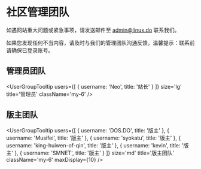 <br></br>


# 社区管理团队

如遇网站重大问题或紧急事项，请发送邮件至 admin@linux.do 联系我们。

如果您发现任何不当内容，请及时与我们的管理团队沟通反馈。温馨提示：联系前请确保已登录账号。

## 管理员团队

<UserGroupTooltip 
  users={[
    { username: 'Neo', title: '站长' }
  ]}
  size='lg'
  title='管理员'
  className='my-6'
/>

## 版主团队

<UserGroupTooltip 
  users={[
    { username: 'DOS.DO', title: '版主' },
    { username: 'Musifei', title: '版主' },
    { username: 'syokatu', title: '版主' },
    { username: 'king-huiwen-of-qin', title: '版主' },
    { username: 'kevin', title: '版主' },
    { username: 'SMNET', title: '版主' }
  ]}
  size='md'
  title='版主团队'
  className='my-6'
  maxDisplay={10}
/>